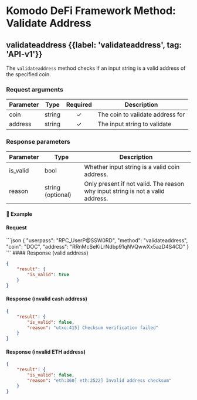 
# Komodo DeFi Framework Method: Validate Address

## validateaddress {{label: 'validateaddress', tag: 'API-v1'}}

The `validateaddress` method checks if an input string is a valid address of the specified coin.

### Request arguments

| Parameter | Type   | Required | Description                      |
| --------- | ------ | :------: | -------------------------------- |
| coin      | string |     ✓    | The coin to validate address for |
| address   | string |     ✓    | The input string to validate     |

### Response parameters

| Parameter | Type              | Description                                                                    |
| --------- | ----------------- | ------------------------------------------------------------------------------ |
| is\_valid | bool              | Whether input string is a valid coin address.                                  |
| reason    | string (optional) | Only present if not valid. The reason why input string is not a valid address. |

#### 📌 Example

#### Request

<CodeGroup title="validateaddress" tag="POST" label="validateaddress" mm2MethodDecorate="true">
  ```json
  {
    "userpass": "RPC_UserP@SSW0RD",
    "method": "validateaddress",
    "coin": "DOC",
    "address": "RRnMcSeKiLrNdbp91qNVQwwXx5azD4S4CD"
  }
  ```
</CodeGroup>

<CollapsibleSection expandedText="Hide Response" collapsedText="Show Response">
  #### Response (valid address)

  ```json
  {
      "result": {
          "is_valid": true
      }
  }
  ```

  #### Response (invalid cash address)

  ```json
  {
      "result": {
          "is_valid": false,
          "reason": "utxo:415] Checksum verification failed"
      }
  }
  ```

  #### Response (invalid ETH address)

  ```json
  {
      "result": {
          "is_valid": false,
          "reason": "eth:360] eth:2522] Invalid address checksum"
      }
  }
  ```
</CollapsibleSection>
